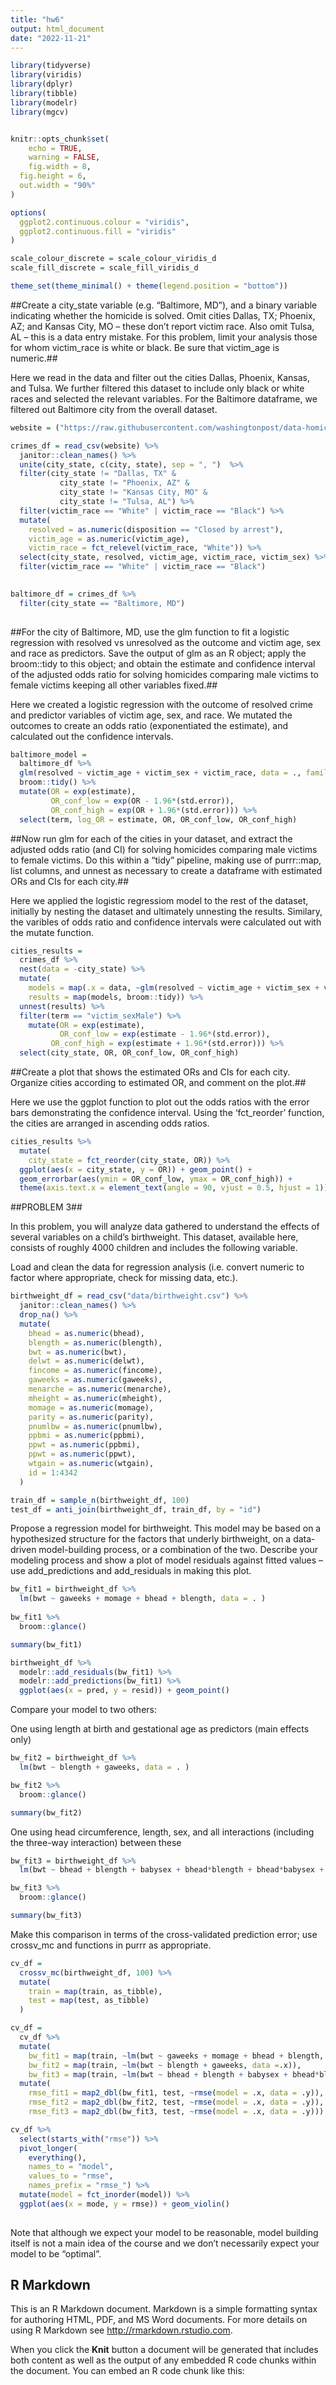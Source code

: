 ```yaml
---
title: "hw6"
output: html_document
date: "2022-11-21"
---
```


```r
library(tidyverse)
library(viridis)
library(dplyr)
library(tibble)
library(modelr)
library(mgcv)


knitr::opts_chunk$set(
	echo = TRUE,
	warning = FALSE,
	fig.width = 8, 
  fig.height = 6,
  out.width = "90%"
)

options(
  ggplot2.continuous.colour = "viridis",
  ggplot2.continuous.fill = "viridis"
)

scale_colour_discrete = scale_colour_viridis_d
scale_fill_discrete = scale_fill_viridis_d

theme_set(theme_minimal() + theme(legend.position = "bottom"))
```

##Create a city_state variable (e.g. “Baltimore, MD”), and a binary variable indicating whether the homicide is solved. Omit cities Dallas, TX; Phoenix, AZ; and Kansas City, MO – these don’t report victim race. Also omit Tulsa, AL – this is a data entry mistake. For this problem, limit your analysis those for whom victim_race is white or black. Be sure that victim_age is numeric.##

Here we read in the data and filter out the cities Dallas, Phoenix, Kansas, and Tulsa. We further filtered this dataset to include only black or white races and selected the relevant variables. For the Baltimore dataframe, we filtered out Baltimore city from the overall dataset.


```r
website = ("https://raw.githubusercontent.com/washingtonpost/data-homicides/master/homicide-data.csv")

crimes_df = read_csv(website) %>%
  janitor::clean_names() %>%
  unite(city_state, c(city, state), sep = ", ")  %>%
  filter(city_state != "Dallas, TX" & 
           city_state != "Phoenix, AZ" & 
           city_state != "Kansas City, MO" &
           city_state != "Tulsa, AL") %>%
  filter(victim_race == "White" | victim_race == "Black") %>%
  mutate(
    resolved = as.numeric(disposition == "Closed by arrest"),
    victim_age = as.numeric(victim_age),
    victim_race = fct_relevel(victim_race, "White")) %>%
  select(city_state, resolved, victim_age, victim_race, victim_sex) %>%
  filter(victim_race == "White" | victim_race == "Black") 

      
baltimore_df = crimes_df %>%
  filter(city_state == "Baltimore, MD")
      
```


##For the city of Baltimore, MD, use the glm function to fit a logistic regression with resolved vs unresolved as the outcome and victim age, sex and race as predictors. Save the output of glm as an R object; apply the broom::tidy to this object; and obtain the estimate and confidence interval of the adjusted odds ratio for solving homicides comparing male victims to female victims keeping all other variables fixed.##

Here we created a logistic regression with the outcome of resolved crime and predictor variables of victim age, sex, and race. We mutated the outcomes to create an odds ratio (exponentiated the estimate), and calculated out the confidence intervals. 

```r

baltimore_model =
  baltimore_df %>%
  glm(resolved ~ victim_age + victim_sex + victim_race, data = ., family = binomial()) %>%
  broom::tidy() %>%
  mutate(OR = exp(estimate),
         OR_conf_low = exp(OR - 1.96*(std.error)),
         OR_conf_high = exp(OR + 1.96*(std.error))) %>%
  select(term, log_OR = estimate, OR, OR_conf_low, OR_conf_high) 

```


##Now run glm for each of the cities in your dataset, and extract the adjusted odds ratio (and CI) for solving homicides comparing male victims to female victims. Do this within a “tidy” pipeline, making use of purrr::map, list columns, and unnest as necessary to create a dataframe with estimated ORs and CIs for each city.##

Here we applied the logistic regressiom model to the rest of the dataset, initially by nesting the dataset and ultimately unnesting the results. Similary, the varibles of odds ratio and confidence intervals were calculated out with the mutate function. 

```r
cities_results = 
  crimes_df %>%
  nest(data = -city_state) %>%
  mutate(
    models = map(.x = data, ~glm(resolved ~ victim_age + victim_sex + victim_race, data = .x, family = binomial())),
    results = map(models, broom::tidy)) %>%
  unnest(results) %>%
  filter(term == "victim_sexMale") %>%
    mutate(OR = exp(estimate),
           OR_conf_low = exp(estimate - 1.96*(std.error)),
         OR_conf_high = exp(estimate + 1.96*(std.error))) %>%
  select(city_state, OR, OR_conf_low, OR_conf_high) 
```


##Create a plot that shows the estimated ORs and CIs for each city. Organize cities according to estimated OR, and comment on the plot.##

Here we use the ggplot function to plot out the odds ratios with the error bars demonstrating the confidence interval. Using the 'fct_reorder' function, the cities are arranged in ascending odds ratios. 
```r
cities_results %>%
  mutate(
    city_state = fct_reorder(city_state, OR)) %>%
  ggplot(aes(x = city_state, y = OR)) + geom_point() +
  geom_errorbar(aes(ymin = OR_conf_low, ymax = OR_conf_high)) + 
  theme(axis.text.x = element_text(angle = 90, vjust = 0.5, hjust = 1))
```



##PROBLEM 3##

In this problem, you will analyze data gathered to understand the effects of several variables on a child’s birthweight. This dataset, available here, consists of roughly 4000 children and includes the following variable.

Load and clean the data for regression analysis (i.e. convert numeric to factor where appropriate, check for missing data, etc.).

```r
birthweight_df = read_csv("data/birthweight.csv") %>%
  janitor::clean_names() %>%
  drop_na() %>%
  mutate(
    bhead = as.numeric(bhead),
    blength = as.numeric(blength),
    bwt = as.numeric(bwt),
    delwt = as.numeric(delwt),
    fincome = as.numeric(fincome),
    gaweeks = as.numeric(gaweeks),
    menarche = as.numeric(menarche),
    mheight = as.numeric(mheight),
    momage = as.numeric(momage),
    parity = as.numeric(parity),
    pnumlbw = as.numeric(pnumlbw),
    ppbmi = as.numeric(ppbmi),
    ppwt = as.numeric(ppbmi),
    ppwt = as.numeric(ppwt),
    wtgain = as.numeric(wtgain),
    id = 1:4342
  )

train_df = sample_n(birthweight_df, 100)
test_df = anti_join(birthweight_df, train_df, by = "id")
```


Propose a regression model for birthweight. This model may be based on a hypothesized structure for the factors that underly birthweight, on a data-driven model-building process, or a combination of the two. Describe your modeling process and show a plot of model residuals against fitted values – use add_predictions and add_residuals in making this plot.

```r
bw_fit1 = birthweight_df %>%
  lm(bwt ~ gaweeks + momage + bhead + blength, data = . )
 
bw_fit1 %>%
  broom::glance()

summary(bw_fit1)

birthweight_df %>%
  modelr::add_residuals(bw_fit1) %>%
  modelr::add_predictions(bw_fit1) %>%
  ggplot(aes(x = pred, y = resid)) + geom_point()
```


Compare your model to two others:

One using length at birth and gestational age as predictors (main effects only)
```r
bw_fit2 = birthweight_df %>%
  lm(bwt ~ blength + gaweeks, data = . )

bw_fit2 %>%
  broom::glance()

summary(bw_fit2)
```

One using head circumference, length, sex, and all interactions (including the three-way interaction) between these

```r
bw_fit3 = birthweight_df %>%
  lm(bwt ~ bhead + blength + babysex + bhead*blength + bhead*babysex + blength*babysex + bhead*blength*babysex, data = . )

bw_fit3 %>%
  broom::glance()

summary(bw_fit3)
```

Make this comparison in terms of the cross-validated prediction error; use crossv_mc and functions in purrr as appropriate.

```r
cv_df = 
  crossv_mc(birthweight_df, 100) %>%
  mutate(
    train = map(train, as_tibble),
    test = map(test, as_tibble)
  )

cv_df = 
  cv_df %>%
  mutate(
    bw_fit1 = map(train, ~lm(bwt ~ gaweeks + momage + bhead + blength, data =.x)),
    bw_fit2 = map(train, ~lm(bwt ~ blength + gaweeks, data =.x)),
    bw_fit3 = map(train, ~lm(bwt ~ bhead + blength + babysex + bhead*blength + bhead*babysex + blength*babysex + bhead*blength*babysex, data =.x))) %>%
  mutate(
    rmse_fit1 = map2_dbl(bw_fit1, test, ~rmse(model = .x, data = .y)),
    rmse_fit2 = map2_dbl(bw_fit2, test, ~rmse(model = .x, data = .y)),
    rmse_fit3 = map2_dbl(bw_fit3, test, ~rmse(model = .x, data = .y)))

cv_df %>%
  select(starts_with("rmse")) %>%
  pivot_longer(
    everything(),
    names_to = "model",
    values_to = "rmse",
    names_prefix = "rmse_") %>%
  mutate(model = fct_inorder(model)) %>%
  ggplot(aes(x = mode, y = rmse)) + geom_violin()
  
```



Note that although we expect your model to be reasonable, model building itself is not a main idea of the course and we don’t necessarily expect your model to be “optimal”.



## R Markdown

This is an R Markdown document. Markdown is a simple formatting syntax for authoring HTML, PDF, and MS Word documents. For more details on using R Markdown see <http://rmarkdown.rstudio.com>.

When you click the **Knit** button a document will be generated that includes both content as well as the output of any embedded R code chunks within the document. You can embed an R code chunk like this:


